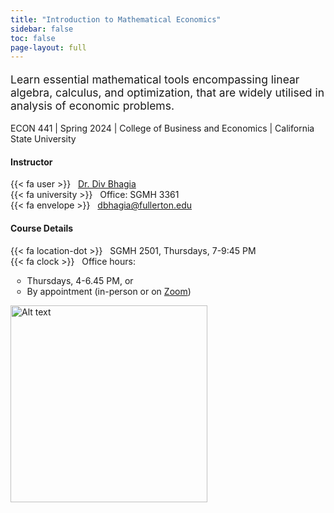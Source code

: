 ```yaml
---
title: "Introduction to Mathematical Economics"
sidebar: false
toc: false
page-layout: full
---
```

::: {.grid .intro}

::: {.g-col-20 .g-col-sm-12 .g-col-md-8}
<p style="font-size:1.25em;">
Learn essential mathematical tools encompassing linear algebra, calculus, and optimization, that are widely utilised in analysis of economic problems.
</p>

ECON 441 | Spring 2024 | College of Business and Economics | California State University

::: {.grid .course-details}

::: {.g-col-10 .g-col-sm-6 .g-col-md-4}
#### Instructor
{{< fa user >}} &nbsp; [Dr. Div Bhagia](https://www.dbhagia.com) <br>
{{< fa university >}} &nbsp; Office: SGMH 3361 <br>
{{< fa envelope >}} &nbsp; [dbhagia@fullerton.edu](mailto:dbhagia@fullerton.edu) <br>
:::

::: {.g-col-20 .g-col-sm-12 .g-col-md-8}
#### Course Details
{{< fa location-dot >}} &nbsp; SGMH 2501, Thursdays, 7-9:45 PM <br>
{{< fa clock >}} &nbsp; Office hours: 
<ul style="margin-top: 0; margin-left: -1.5em;">
- Thursdays, 4-6.45 PM, or
- By appointment (in-person or on [Zoom](https://fullerton.zoom.us/j/81895171931))
</ul>
:::

:::

:::

::: {.g-col-10 .g-col-sm-6 .g-col-md-4}
<img src="/assets/stem_linal.png" alt="Alt text" width="315"/>
:::

:::



